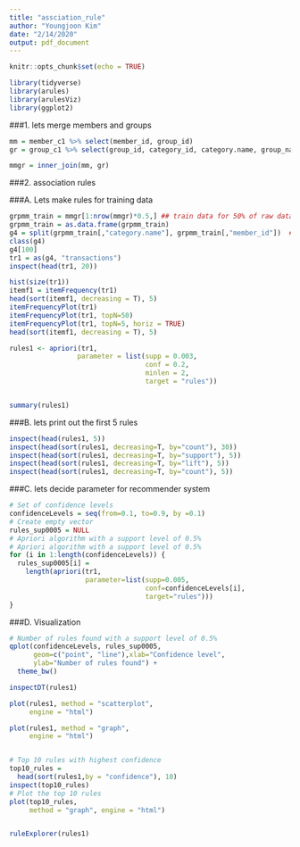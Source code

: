 ```yaml
---
title: "assciation_rule"
author: "Youngjoon Kim"
date: "2/14/2020"
output: pdf_document
---
```


```r
knitr::opts_chunk$set(echo = TRUE)
```

```r
library(tidyverse)
library(arules)
library(arulesViz)
library(ggplot2)
```

###1. lets merge members and groups
```r
mm = member_c1 %>% select(member_id, group_id) 
gr = group_c1 %>% select(group_id, category_id, category.name, group_name)

mmgr = inner_join(mm, gr)
```

###2. association rules

###A. Lets make rules for training data

```r
grpmm_train = mmgr[1:nrow(mmgr)*0.5,] ## train data for 50% of raw data
grpmm_train = as.data.frame(grpmm_train)
g4 = split(grpmm_train[,"category.name"], grpmm_train[,"member_id"])  ## puts into a list
class(g4)
g4[100]
tr1 = as(g4, "transactions")
inspect(head(tr1, 20))

hist(size(tr1))
itemf1 = itemFrequency(tr1)
head(sort(itemf1, decreasing = T), 5)
itemFrequencyPlot(tr1)
itemFrequencyPlot(tr1, topN=50)
itemFrequencyPlot(tr1, topN=5, horiz = TRUE)
head(sort(itemf1, decreasing = T), 5)

rules1 <- apriori(tr1, 
                 parameter = list(supp = 0.003, 
                                  conf = 0.2, 
                                  minlen = 2,
                                  target = "rules"))


summary(rules1)

```

###B. lets print out the first 5 rules
```r
inspect(head(rules1, 5))
inspect(head(sort(rules1, decreasing=T, by="count"), 30))
inspect(head(sort(rules1, decreasing=T, by="support"), 5))
inspect(head(sort(rules1, decreasing=T, by="lift"), 5))
inspect(head(sort(rules1, decreasing=T, by="count"), 5))
```

###C. lets decide parameter for recommender system

```r
# Set of confidence levels
confidenceLevels = seq(from=0.1, to=0.9, by =0.1)
# Create empty vector
rules_sup0005 = NULL
# Apriori algorithm with a support level of 0.5%
# Apriori algorithm with a support level of 0.5%
for (i in 1:length(confidenceLevels)) {
  rules_sup0005[i] =
    length(apriori(tr1,
                   parameter=list(supp=0.005,
                                  conf=confidenceLevels[i],
                                  target="rules")))
}

```

###D. Visualization
```r
# Number of rules found with a support level of 0.5%
qplot(confidenceLevels, rules_sup0005,
      geom=c("point", "line"),xlab="Confidence level",
      ylab="Number of rules found") +
  theme_bw()

inspectDT(rules1)

plot(rules1, method = "scatterplot",
     engine = "html")

plot(rules1, method = "graph",
     engine = "html")


# Top 10 rules with highest confidence
top10_rules =
  head(sort(rules1,by = "confidence"), 10)
inspect(top10_rules)
# Plot the top 10 rules
plot(top10_rules,
     method = "graph", engine = "html")


ruleExplorer(rules1)
```
